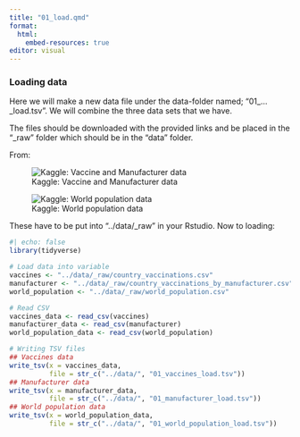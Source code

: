 ```yaml
---
title: "01_load.qmd"
format:
  html:
    embed-resources: true
editor: visual
---
```


### Loading data

Here we will make a new data file under the data-folder named; "01\_...\_load.tsv". We will combine the three data sets that we have.

The files should be downloaded with the provided links and be placed in the "\_raw" folder which should be in the "data" folder.

From:

![Kaggle: Vaccine and Manufacturer data](https://www.kaggle.com/datasets/gpreda/covid-world-vaccination-progress?select=country_vaccinations.csv&fbclid=IwZXh0bgNhZW0CMTEAAR3OtW8D_QG9A8kUlkJYTV6N-zb-8QOyffgzf9W7KmfZcp-Hxfhpa-WOCBQ_aem_GT1aKjRx2iNuKZoEzxbADw)

![Kaggle: World population data](https://www.kaggle.com/datasets/iamsouravbanerjee/world-population-dataset?resource=download&fbclid=IwZXh0bgNhZW0CMTEAAR0WGn9X_c-z-QeLqBUAxpCcGuSliZUIPwjUnBGtbc6PodeYMHcXHaF0xvA_aem_P5nqzzQkZwaB25RUK0qi7Q&select=world_population.csv)

These have to be put into "../data/\_raw" in your Rstudio. Now to loading:

```r
#| echo: false
library(tidyverse)

# Load data into variable
vaccines <- "../data/_raw/country_vaccinations.csv"
manufacturer <- "../data/_raw/country_vaccinations_by_manufacturer.csv"
world_population <- "../data/_raw/world_population.csv"

# Read CSV 
vaccines_data <- read_csv(vaccines)
manufacturer_data <- read_csv(manufacturer)
world_population_data <- read_csv(world_population)

# Writing TSV files
## Vaccines data
write_tsv(x = vaccines_data,
          file = str_c("../data/", "01_vaccines_load.tsv"))
## Manufacturer data 
write_tsv(x = manufacturer_data,
          file = str_c("../data/", "01_manufacturer_load.tsv"))
## World population data
write_tsv(x = world_population_data,
          file = str_c("../data/", "01_world_population_load.tsv"))
```
